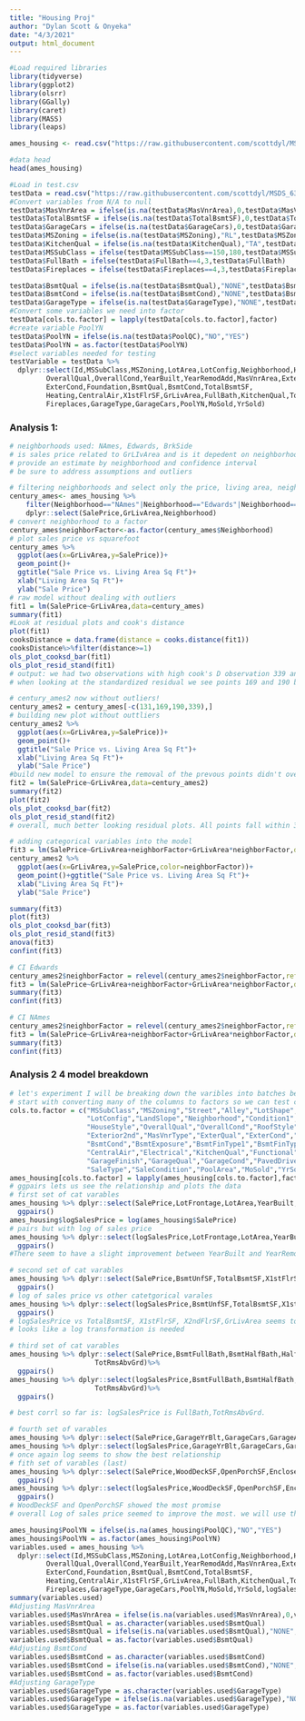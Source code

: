 ```yaml
---
title: "Housing Proj"
author: "Dylan Scott & Onyeka"
date: "4/3/2021"
output: html_document
---
```


```R
#Load required libraries
library(tidyverse)
library(ggplot2)
library(olsrr)
library(GGally)
library(caret)
library(MASS)
library(leaps)

ames_housing <- read.csv("https://raw.githubusercontent.com/scottdyl/MSDS_6371_Housing_Proj/main/data/train.csv", header = T)

#data head
head(ames_housing)

#Load in test.csv
testData = read.csv("https://raw.githubusercontent.com/scottdyl/MSDS_6371_Housing_Proj/main/data/test.csv",header = TRUE)
#Convert variables from N/A to null
testData$MasVnrArea = ifelse(is.na(testData$MasVnrArea),0,testData$MasVnrArea)
testData$TotalBsmtSF = ifelse(is.na(testData$TotalBsmtSF),0,testData$TotalBsmtSF)
testData$GarageCars = ifelse(is.na(testData$GarageCars),0,testData$GarageCars)
testData$MSZoning = ifelse(is.na(testData$MSZoning),"RL",testData$MSZoning)
testData$KitchenQual = ifelse(is.na(testData$KitchenQual),"TA",testData$KitchenQual)
testData$MSSubClass = ifelse(testData$MSSubClass==150,180,testData$MSSubClass)
testData$FullBath = ifelse(testData$FullBath==4,3,testData$FullBath)
testData$Fireplaces = ifelse(testData$Fireplaces==4,3,testData$Fireplaces)

testData$BsmtQual = ifelse(is.na(testData$BsmtQual),"NONE",testData$BsmtQual)
testData$BsmtCond = ifelse(is.na(testData$BsmtCond),"NONE",testData$BsmtCond)
testData$GarageType = ifelse(is.na(testData$GarageType),"NONE",testData$GarageType)
#Convert some variables we need into factor
testData[cols.to.factor] = lapply(testData[cols.to.factor],factor)
#create variable PoolYN
testData$PoolYN = ifelse(is.na(testData$PoolQC),"NO","YES")
testData$PoolYN = as.factor(testData$PoolYN)
#select variables needed for testing
testVariable = testData %>% 
  dplyr::select(Id,MSSubClass,MSZoning,LotArea,LotConfig,Neighborhood,HouseStyle,
         OverallQual,OverallCond,YearBuilt,YearRemodAdd,MasVnrArea,ExterQual,
         ExterCond,Foundation,BsmtQual,BsmtCond,TotalBsmtSF,
         Heating,CentralAir,X1stFlrSF,GrLivArea,FullBath,KitchenQual,TotRmsAbvGrd,
         Fireplaces,GarageType,GarageCars,PoolYN,MoSold,YrSold)

```
### Analysis 1:
```R
# neighborhoods used: NAmes, Edwards, BrkSide
# is sales price related to GrLIvArea and is it depedent on neighborhood
# provide an estimate by neighborhood and confidence interval
# be sure to address assumptions and outliers

# filtering neighborhoods and select only the price, living area, neighborhood
century_ames<- ames_housing %>%
    filter(Neighborhood=="NAmes"|Neighborhood=="Edwards"|Neighborhood=="BrkSide")%>%
    dplyr::select(SalePrice,GrLivArea,Neighborhood)
# convert neighborhood to a factor
century_ames$neighborFactor<-as.factor(century_ames$Neighborhood)
# plot sales price vs squarefoot
century_ames %>% 
  ggplot(aes(x=GrLivArea,y=SalePrice))+
  geom_point()+
  ggtitle("Sale Price vs. Living Area Sq Ft")+
  xlab("Living Area Sq Ft")+
  ylab("Sale Price")
# raw model without dealing with outliers
fit1 = lm(SalePrice~GrLivArea,data=century_ames)
summary(fit1)
#Look at residual plots and cook's distance
plot(fit1)
cooksDistance = data.frame(distance = cooks.distance(fit1))
cooksDistance%>%filter(distance>=1)
ols_plot_cooksd_bar(fit1)
ols_plot_resid_stand(fit1)
# output: we had two observations with high cook's D observation 339 and observation 131 had a distance of 5.6 and 1.04 respectively. This is no surprise looking at the original scatter plot we did see some points of interest
# when looking at the standardized residual we see points 169 and 190 both boast a residual greater than 3. These points show evidence of a possible error. However, we have a large enough sample size where we are confident enough to remove these 4 abnormal points.

```

```R
# century_ames2 now without outliers!
century_ames2 = century_ames[-c(131,169,190,339),]
# building new plot without outtliers
century_ames2 %>% 
  ggplot(aes(x=GrLivArea,y=SalePrice))+
  geom_point()+
  ggtitle("Sale Price vs. Living Area Sq Ft")+
  xlab("Living Area Sq Ft")+
  ylab("Sale Price")
#build new model to ensure the removal of the prevous points didn't overfit
fit2 = lm(SalePrice~GrLivArea,data=century_ames2)
summary(fit2)
plot(fit2)
ols_plot_cooksd_bar(fit2)
ols_plot_resid_stand(fit2)
# overall, much better looking residual plots. All points fall within 3.1 units on the residual plot


```

```R
# adding categorical variables into the model
fit3 = lm(SalePrice~GrLivArea+neighborFactor+GrLivArea*neighborFactor,data=century_ames2)
century_ames2 %>% 
  ggplot(aes(x=GrLivArea,y=SalePrice,color=neighborFactor))+
  geom_point()+ggtitle("Sale Price vs. Living Area Sq Ft")+
  xlab("Living Area Sq Ft")+
  ylab("Sale Price")

summary(fit3)
plot(fit3)
ols_plot_cooksd_bar(fit3)
ols_plot_resid_stand(fit3)
anova(fit3)
confint(fit3)

# CI Edwards
century_ames2$neighborFactor = relevel(century_ames2$neighborFactor,ref="Edwards")
fit3 = lm(SalePrice~GrLivArea+neighborFactor+GrLivArea*neighborFactor,data=century_ames2)
summary(fit3)
confint(fit3)

# CI NAmes
century_ames2$neighborFactor = relevel(century_ames2$neighborFactor,ref="NAmes")
fit3 = lm(SalePrice~GrLivArea+neighborFactor+GrLivArea*neighborFactor,data=century_ames2)
summary(fit3)
confint(fit3)


```
### Analysis 2 4 model breakdown
```R
# let's experiment I will be breaking down the varibles into batches because ggpairs is a bit cumbersom 
# start with converting many of the columns to factors so we can test corrliation and impact
cols.to.factor = c("MSSubClass","MSZoning","Street","Alley","LotShape","LandContour","Utilities",
                   "LotConfig","LandSlope","Neighborhood","Condition1","Condition2","BldgType",
                   "HouseStyle","OverallQual","OverallCond","RoofStyle","RoofMatl","Exterior1st",
                   "Exterior2nd","MasVnrType","ExterQual","ExterCond","Foundation","BsmtQual",
                   "BsmtCond","BsmtExposure","BsmtFinType1","BsmtFinType2","Heating","HeatingQC",
                   "CentralAir","Electrical","KitchenQual","Functional","FireplaceQu","GarageType",
                   "GarageFinish","GarageQual","GarageCond","PavedDrive","PoolQC","Fence","MiscFeature",
                   "SaleType","SaleCondition","PoolArea","MoSold","YrSold","Fireplaces","FullBath")
ames_housing[cols.to.factor] = lapply(ames_housing[cols.to.factor],factor)
# ggpairs lets us see the relationship and plots the data
# first set of cat varables
ames_housing %>% dplyr::select(SalePrice,LotFrontage,LotArea,YearBuilt,YearRemodAdd,MasVnrArea,BsmtFinSF1,BsmtFinSF2)%>%
  ggpairs()
ames_housing$logSalesPrice = log(ames_housing$SalePrice)
# pairs but with log of sales price
ames_housing %>% dplyr::select(logSalesPrice,LotFrontage,LotArea,YearBuilt,YearRemodAdd,MasVnrArea,BsmtFinSF1,BsmtFinSF2)%>%
  ggpairs()
#There seem to have a slight improvement between YearBuilt and YearRemodAdd

# second set of cat varables
ames_housing %>% dplyr::select(SalePrice,BsmtUnfSF,TotalBsmtSF,X1stFlrSF,X2ndFlrSF,LowQualFinSF,GrLivArea) %>%
  ggpairs()
# log of sales price vs other catetgorical varales
ames_housing %>% dplyr::select(logSalesPrice,BsmtUnfSF,TotalBsmtSF,X1stFlrSF,X2ndFlrSF,LowQualFinSF,GrLivArea) %>%
  ggpairs()
# logSalesPrice vs TotalBsmtSF, X1stFlrSF, X2ndFlrSF,GrLivArea seems to be better
# looks like a log transformation is needed

# third set of cat varables 
ames_housing %>% dplyr::select(SalePrice,BsmtFullBath,BsmtHalfBath,HalfBath,BedroomAbvGr,KitchenAbvGr,
                     TotRmsAbvGrd)%>%
  ggpairs()
ames_housing %>% dplyr::select(logSalesPrice,BsmtFullBath,BsmtHalfBath,HalfBath,BedroomAbvGr,KitchenAbvGr,
                     TotRmsAbvGrd)%>%
  ggpairs()

# best corrl so far is: logSalesPrice is FullBath,TotRmsAbvGrd.

# fourth set of varables
ames_housing %>% dplyr::select(SalePrice,GarageYrBlt,GarageCars,GarageArea) %>% ggpairs()
ames_housing %>% dplyr::select(logSalesPrice,GarageYrBlt,GarageCars,GarageArea) %>% ggpairs()
# once again log seems to show the best relationship
# fith set of varables (last)
ames_housing %>% dplyr::select(SalePrice,WoodDeckSF,OpenPorchSF,EnclosedPorch,X3SsnPorch,ScreenPorch,MiscVal)%>%
  ggpairs()
ames_housing %>% dplyr::select(logSalesPrice,WoodDeckSF,OpenPorchSF,EnclosedPorch,X3SsnPorch,ScreenPorch,MiscVal)%>%
  ggpairs()
# WoodDeckSF and OpenPorchSF showed the most promise
# overall Log of sales price seemed to improve the most. we will use that going forward

```


```R

ames_housing$PoolYN = ifelse(is.na(ames_housing$PoolQC),"NO","YES")
ames_housing$PoolYN = as.factor(ames_housing$PoolYN)
variables.used = ames_housing %>% 
  dplyr::select(Id,MSSubClass,MSZoning,LotArea,LotConfig,Neighborhood,HouseStyle,
         OverallQual,OverallCond,YearBuilt,YearRemodAdd,MasVnrArea,ExterQual,
         ExterCond,Foundation,BsmtQual,BsmtCond,TotalBsmtSF,
         Heating,CentralAir,X1stFlrSF,GrLivArea,FullBath,KitchenQual,TotRmsAbvGrd,
         Fireplaces,GarageType,GarageCars,PoolYN,MoSold,YrSold,logSalesPrice)
summary(variables.used)
#Adjusting MasVnrArea
variables.used$MasVnrArea = ifelse(is.na(variables.used$MasVnrArea),0,variables.used$MasVnrArea)
variables.used$BsmtQual = as.character(variables.used$BsmtQual)
variables.used$BsmtQual = ifelse(is.na(variables.used$BsmtQual),"NONE",variables.used$BsmtQual)
variables.used$BsmtQual = as.factor(variables.used$BsmtQual)
#Adjusting BsmtCond
variables.used$BsmtCond = as.character(variables.used$BsmtCond)
variables.used$BsmtCond = ifelse(is.na(variables.used$BsmtCond),"NONE",variables.used$BsmtCond)
variables.used$BsmtCond = as.factor(variables.used$BsmtCond)
#Adjusting GarageType
variables.used$GarageType = as.character(variables.used$GarageType)
variables.used$GarageType = ifelse(is.na(variables.used$GarageType),"NONE",variables.used$GarageType)
variables.used$GarageType = as.factor(variables.used$GarageType)

```


```R

```

```R


```


```R

```

```R

```